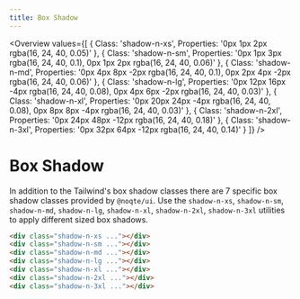 ```yaml
---
title: Box Shadow
---
```


<Overview
  values={[
    {
      Class: 'shadow-n-xs',
      Properties: '0px 1px 2px rgba(16, 24, 40, 0.05)'
    },
    {
      Class: 'shadow-n-sm',
      Properties: '0px 1px 3px rgba(16, 24, 40, 0.1), 0px 1px 2px rgba(16, 24, 40, 0.06)'
    },
    {
      Class: 'shadow-n-md',
      Properties: '0px 4px 8px -2px rgba(16, 24, 40, 0.1), 0px 2px 4px -2px rgba(16, 24, 40, 0.06)'
    },
    {
      Class: 'shadow-n-lg',
      Properties:
        '0px 12px 16px -4px rgba(16, 24, 40, 0.08), 0px 4px 6px -2px rgba(16, 24, 40, 0.03)'
    },
    {
      Class: 'shadow-n-xl',
      Properties:
        '0px 20px 24px -4px rgba(16, 24, 40, 0.08), 0px 8px 8px -4px rgba(16, 24, 40, 0.03)'
    },
    {
      Class: 'shadow-n-2xl',
      Properties: '0px 24px 48px -12px rgba(16, 24, 40, 0.18)'
    },
    {
      Class: 'shadow-n-3xl',
      Properties: '0px 32px 64px -12px rgba(16, 24, 40, 0.14)'
    }
  ]}
/>

# Box Shadow

In addition to the Tailwind's box shadow classes there are 7 specific box shadow classes provided by `@noqte/ui`. Use the `shadow-n-xs`, `shadow-n-sm`, `shadow-n-md`, `shadow-n-lg`, `shadow-n-xl`, `shadow-n-2xl`, `shadow-n-3xl` utilities to apply different sized box shadows.

<Preview classes="gap-8 !p-20" centered>
  <div class="shadow-n-xs block w-16 h-16 bg-white"></div>
  <div class="shadow-n-sm block w-16 h-16 bg-white"></div>
  <div class="shadow-n-md block w-16 h-16 bg-white"></div>
  <div class="shadow-n-lg block w-16 h-16 bg-white"></div>
  <div class="shadow-n-xl block w-16 h-16 bg-white"></div>
  <div class="shadow-n-2xl block w-16 h-16 bg-white"></div>
  <div class="shadow-n-3xl block w-16 h-16 bg-white"></div>
</Preview>

```html
<div class="shadow-n-xs ..."></div>
<div class="shadow-n-sm ..."></div>
<div class="shadow-n-md ..."></div>
<div class="shadow-n-lg ..."></div>
<div class="shadow-n-xl ..."></div>
<div class="shadow-n-2xl ..."></div>
<div class="shadow-n-3xl ..."></div>
```
